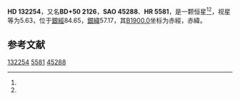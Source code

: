 {{Starbox begin
| name = HD 132254
}}
{{Starbox observe
| epoch = [[J2000.0|J2000.0]]
| constell = {{星座名待查}}<ref name=SIMBAD>{{cite web
 | url=http://simbad.u-strasbg.fr/simbad/sim-id?Ident=HR+5581
 | title =Pulsating variable Star
 | publisher=Centre de Données astronomiques de Strasbourg
 | work=SIMBAD
 | accessdate=2012-07-13}}</ref><ref name=DATA>{{cite web
 | url=http://vizier.u-strasbg.fr/viz-bin/VizieR-5?-out.add=.&-source=5050&-corr=PK=HR&-out.max=9999&HR=5581
 | title=VizieR Detailed Page
 | accessdate=2012-07-13
 | archive-date=2019-02-16
 | archive-url=https://web.archive.org/web/20190216083413/http://vizier.u-strasbg.fr/viz-bin/VizieR-5?-out.add=.&-source=5050&-corr=PK=HR&-out.max=9999&HR=5581
 | dead-url=no
 }}</ref>
| 星官 = 
| ra = {{RA|14|56|23}}<ref name=SIMBAD /><ref name=DATA />
| dec = {{DEC|+49|37|43}}<ref name=SIMBAD /><ref name=DATA />
| appmag_v = 5.63<ref name=SIMBAD /><ref name=DATA />
}}
{{Starbox character
| class = F7V<ref name=SIMBAD /><ref name=DATA />
| b-v = 0.5<ref name=SIMBAD /><ref name=DATA />
| u-b = 0<ref name=SIMBAD /><ref name=DATA />
| r-i = <ref name=SIMBAD /><ref name=DATA />
| variable = 
}}
{{Starbox astrometry
| radial_v = 0
| prop_mo_ra = -15
| parallax = 0.027
| p_error = 
}}
{{Starbox catalog
| names =BD+50 2126，[[SAO星表|SAO]] 45288，[[HD星表|HD]] 132254，[[HR星表|HR]] 5581}}
{{Starbox reference |Simbad=HR+5581}}
{{Starbox end}}

'''HD 132254'''，又名'''BD+50 2126'''，'''SAO 45288'''、'''HR 5581'''，是一颗恒星<ref name=SIMBAD /><ref name=DATA />，视星等为5.63，位于[[銀道座標系|銀經]]84.65，[[銀道座標系|銀緯]]57.17，其[[B1900.0|B1900.0]]坐标为赤經{{RA|14|53|3.8}}，赤緯{{DEC|+50|57.17|15}}。

== 参考文献 ==
{{reflist}}

{{star-stub}}

[[Category:HD和HDE天體|132254]]
[[Category:HR天體|5581]]
[[Category:SAO天體|45288]]